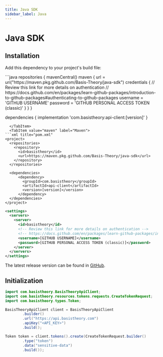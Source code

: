 ```yaml
---
title: Java SDK
sidebar_label: Java
---
```



# Java SDK

<GithubCard
  heading="Java SDK"
  icon={SDK.Java}
  organization="basis-theory"
  repository="java-sdk"
/>

## Installation

Add this dependency to your project's build file:

<Tabs className="bt-tabs" groupId="languages">
  <TabItem value="gradle" label="Gradle">
```java
repositories {
    mavenCentral()
    maven {
        url = uri("https://maven.pkg.github.com/Basis-Theory/java-sdk")
        credentials {
            // Review this link for more details on authentication
            // https://docs.github.com/en/packages/learn-github-packages/introduction-to-github-packages#authenticating-to-github-packages
            username = 'GITHUB USERNAME'
            password = 'GITHUB PERSONAL ACCESS TOKEN (classic)'
        }
    }
}

dependencies {
    implementation 'com.basistheory:api-client:[version]'
}
```
  </TabItem>
  <TabItem value="maven" label="Maven">
```xml title="pom.xml"
<project>
  <repositories>
    <repository>
      <id>basistheory</id>
      <url>https://maven.pkg.github.com/Basis-Theory/java-sdk</url>
    </repository>
  </repositories>

  <dependencies>
      <dependency>
        <groupId>com.basistheory</groupId>
        <artifactId>api-client</artifactId>
        <version>[version]</version>
      </dependency>
  </dependencies>
</project>
```
```xml title="settings.xml"
<settings>
  <servers>
    <server>
      <id>basistheory</id>
      <!-- Review this link for more details on authentication -->
      <!-- https://docs.github.com/en/packages/learn-github-packages/introduction-to-github-packages#authenticating-to-github-packages -->
      <username>[GITHUB USERNAME]</username>
      <password>[GITHUB PERSONAL ACCESS TOKEN (classic)]</password>
    </server>
  </servers>
</settings>
```
  </TabItem>
</Tabs>

The latest release version can be found in [GitHub](https://github.com/Basis-Theory/java-sdk/tags).

## Initialization

```java
import com.basistheory.BasisTheoryApiClient;
import com.basistheory.resources.tokens.requests.CreateTokenRequest;
import com.basistheory.types.Token;

BasisTheoryApiClient client = BasisTheoryApiClient
        .builder()
        .url("https://api.basistheory.com")
        .apiKey("<API_KEY>")
        .build();

Token token = client.tokens().create(CreateTokenRequest.builder()
        .type("token")
        .data("sensitive-data")
        .build());
```
